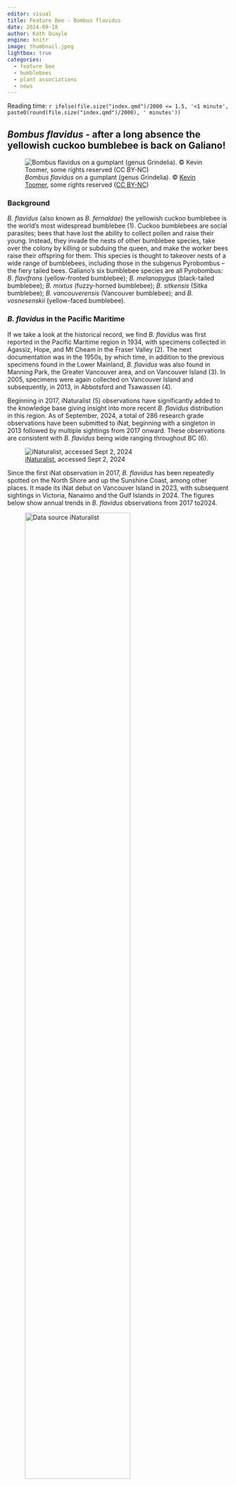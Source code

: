 ```yaml
---
editor: visual
title: Feature Bee - Bombus flavidus
date: 2024-09-18
author: Kath Quayle
engine: knitr
image: thumbnail.jpeg
lightbox: true
categories:
  - feature bee
  - bumblebees
  - plant associations
  - news
---
```


Reading time: `r ifelse(file.size("index.qmd")/2000 <= 1.5, '<1 minute', paste0(round(file.size("index.qmd")/2000), ' minutes'))`

## *Bombus flavidus* - after a long absence the yellowish cuckoo bumblebee is back on Galiano!

![*Bombus flavidus* on a gumplant (genus Grindelia). © [Kevin Toomer](https://inaturalist.ca/observations/221647005), some rights reserved ([CC BY-NC](https://creativecommons.org/licenses/by-nc/4.0/))](images/B.%20flavidus.jpeg){fig-align="center"}

### Background

*B. flavidus* (also known as *B. fernaldae*) the yellowish cuckoo bumblebee is the world's most widespread bumblebee (1). Cuckoo bumblebees are social parasites; bees that have lost the ability to collect pollen and raise their young. Instead, they invade the nests of other bumblebee species, take over the colony by killing or subduing the queen, and make the worker bees raise their offspring for them. This species is thought to takeover nests of a wide range of bumblebees, including those in the subgenus Pyrobombus -- the fiery tailed bees. Galiano's six bumblebee species are all Pyrobombus: *B. flavifrons* (yellow-fronted bumblebee); *B. melanopygus* (black-tailed bumblebee); *B. mixtus* (fuzzy-horned bumblebee); *B. sitkensis* (Sitka bumblebee); *B. vancouverensis* (Vancouver bumblebee); and *B. vosnesenskii* (yellow-faced bumblebee)*.*

### *B. flavidus* in the Pacific Maritime

If we take a look at the historical record, we find *B. flavidus* was first reported in the Pacific Maritime region in 1934, with specimens collected in Agassiz, Hope, and Mt Cheam in the Fraser Valley (2). The next documentation was in the 1950s, by which time, in addition to the previous specimens found in the Lower Mainland, *B. flavidus* was also found in Manning Park, the Greater Vancouver area, and on Vancouver Island (3). In 2005, specimens were again collected on Vancouver Island and subsequently, in 2013, in Abbotsford and Tsawassen (4).

Beginning in 2017, iNaturalist (5) observations have significantly added to the knowledge base giving insight into more recent *B. flavidus* distribution in this region. As of September, 2024, a total of 286 research grade observations have been submitted to iNat, beginning with a singleton in 2013 followed by multiple sightings from 2017 onward. These observations are consistent with *B. flavidus* being wide ranging throughout BC (6).

![[iNaturalist](https://inaturalist.ca/observations?place_id=7085&quality_grade=research&subview=map&taxon_id=541839), accessed Sept 2, 2024](images/Picture2.png)

Since the first iNat observation in 2017, *B. flavidus* has been repeatedly spotted on the North Shore and up the Sunshine Coast, among other places. It made its iNat debut on Vancouver Island in 2023, with subsequent sightings in Victoria, Nanaimo and the Gulf Islands in 2024. The figures below show annual trends in *B. flavidus* observations from 2017 to2024.

![Data source [iNaturalist](https://inaturalist.ca/observations?place_id=7085&subview=map&taxon_id=541839)](images/species_locations_by_year3-ezgif.com-optimize.gif){fig-alt="Map of western Canada, with scatter plot overlaid. Animation showing more observations every year since 2017, with highest densities along the Sunshine Coast and spreading to Vancouver Island and Galiano by 2024." fig-align="center" width="75%"}

![Data source [iNaturalist](https://inaturalist.ca/observations?place_id=7085&subview=map&taxon_id=541839)](images/Picture3.png)

### Plant associations

Being a cuckoo bee, *B. flavidus* chooses flowers for their nectar not their pollen. To better understand cuckoo bees habits, we looked in our BC BeePlant Database (generated from iNat observations and Plantnet ID to Nov, 2023) to check out which flowering plants *B. flavidus* has been photographed on most frequently. We have 51 observations for *B. flavidus* that include 25 genera of plants (Table). *B. flavidus* was most commonly seen on goldenrod, pearly everlasting, yarrow, fleabane, sow thistles, and American asters. Checking the recent Galiano observations, we saw the plant hosts were goldenrod, topped lavendar, oxeye daisy, and gumplants. Although it looks like *B. flavidus* may prefer nectaring on some flowers over others, it is clearly a generalist when it comes to snacking.

![](images/Table1.png){fig-align="center" width="559"}

### So what do we know about *B. flavidus* on Galiano?

Andrew Simon has reported in depth on the historical changes in Galiano's bumblebee community (7). The [Biodiversity Galiano Lifelist](https://biogaliano.org/taxa/) includes 11 species that have at some point in time been found on Galiano. Of these, six are currently present (listed above), three are likely extirpated; i.e., locally extinct -- *B. insularis*, *B. occidentalis*, and *B. suckleyi* -- and two others *B. fervidus* and *B. flavidus* have only ever turned up once in the historical record (7).

That is until now!!

As reported in iNat, *B. flavidus* was spotted mid-Island in late May of this year, and then several more times at the South end of Galiano in early June.

Happily, these little cuckoo bumblebees are back, and if they successfully stole bumblebee homes on Galiano this year, we may see even more of them next year. And, who knows, as Galiano's iNat enthusiasts continue to upload new observations, perhaps in future we'll see other "lost" bumblebee species reappearing, and new ones arriving to make Galiano their home.

# References

\(1\) [Melissa Mayer](https://entomologytoday.org/2021/04/28/cuckoo-combo-reclassification-bombus-flavidus-worlds-most-widespread-bumble-bee/). Cuckoo Combo: Re-Classification Makes Bombus flavidus World's Most Widespread Bumble Bee.

\(2\) Brown, W.J. 1934. The Entomological Record 1931, 1932, 1933. *Report of the Quebec Society for the Protection of Plants 1932-1934.* 25-26: 140-162.

\(3\) [Buckell, E.R](file:///C:/Users/katqu/Desktop/_pkpadmin,+47-007-024.pdf). 1951. Records of Bees from British Columbia: Bombidae. *Proceedings of the Entomological Society of British Columbia*. 47: 7-24.

\(4\) [Guzman LM](https://esajournals.onlinelibrary.wiley.com/doi/epdf/10.1002/ecy.3927), Kelly T, Elle E. A data set for pollinator diversity and their interactions with plants in the Pacific Northwest. *Ecology*. 2023 Feb;104(2):e3927.

\(5\) [iNaturalist.ca](https://inaturalist.ca/observations?place_id=7085&subview=map&taxon_id=541839), Accessed Sept, 2024.

\(6\) [NatureServe](https://explorer.natureserve.org/Taxon/ELEMENT_GLOBAL.2.973016/Bombus_flavidus). Accessed Sept, 2024.

\(7\) [Simon AD](https://www.researchgate.net/publication/377195063_Evidence_of_Bumble_Bee_Extirpation_and_Colonization_Galiano_Island_British_Columbia_Canada), Best LR, Starzomski BM. Evidence of Bumble Bee Extirpation and Colonization, Galiano Island, British Columbia, Canada. Northwest Science. 2023 Dec;96(3-4):206-19.
